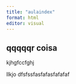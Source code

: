```yaml
---
title: "aulaindex"
format: html
editor: visual
---
```


## qqqqqr coisa

kjhgfccfghj

llkjo dfsfssfasfafasfafafaf
